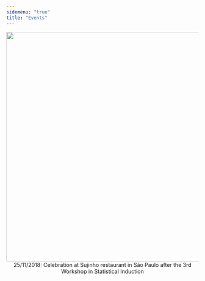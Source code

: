 ```yaml
---
sidemenu: "true"
title: "Events"
---
```


<center>
![](./figures/3_WIS_3.jpg){width=600px}
25/11/2018: Celebration at Sujinho restaurant in São Paulo after the 3rd Workshop in Statistical Induction
</center>